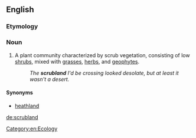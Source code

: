 ==English==

===Etymology===
{{compound|scrub|land|lang=en}}

===Noun===
{{en-noun}}
{{wikipedia}}

# A plant community characterized by scrub vegetation, consisting of low [[shrub]]s, mixed with [[grass]]es, [[herb]]s, and [[geophyte]]s.
#: ''The '''scrubland''' I'd be crossing looked desolate, but at least it wasn't a desert.''

====Synonyms====
* [[heathland]]

[[Category:en:Ecology]]

[[de:scrubland]]